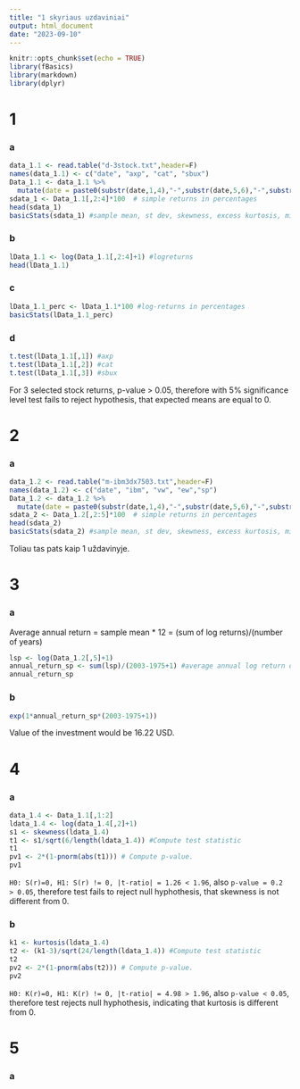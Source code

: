 ```yaml
---
title: "1 skyriaus uzdaviniai"
output: html_document
date: "2023-09-10"
---
```


```r
knitr::opts_chunk$set(echo = TRUE)
library(fBasics)
library(markdown)
library(dplyr)
```

# 1
### a
```r
data_1.1 <- read.table("d-3stock.txt",header=F) 
names(data_1.1) <- c("date", "axp", "cat", "sbux")
Data_1.1 <- data_1.1 %>% 
  mutate(date = paste0(substr(date,1,4),"-",substr(date,5,6),"-",substr(date,7,8)))
sdata_1 <- Data_1.1[,2:4]*100  # simple returns in percentages
head(sdata_1)
basicStats(sdata_1) #sample mean, st dev, skewness, excess kurtosis, min, max
```

### b
```r
lData_1.1 <- log(Data_1.1[,2:4]+1) #logreturns
head(lData_1.1)
```

### c
```r
lData_1.1_perc <- lData_1.1*100 #log-returns in percentages
basicStats(lData_1.1_perc)
```

### d
```r
t.test(lData_1.1[,1]) #axp
t.test(lData_1.1[,2]) #cat
t.test(lData_1.1[,3]) #sbux
```
For 3 selected stock returns, p-value > 0.05, therefore with 5% significance level test fails to reject hypothesis, that expected means are equal to 0.

# 2
### a
```r
data_1.2 <- read.table("m-ibm3dx7503.txt",header=F) 
names(data_1.2) <- c("date", "ibm", "vw", "ew","sp")
Data_1.2 <- data_1.2 %>% 
  mutate(date = paste0(substr(date,1,4),"-",substr(date,5,6),"-",substr(date,7,8)))
sdata_2 <- Data_1.2[,2:5]*100  # simple returns in percentages
head(sdata_2)
basicStats(sdata_2) #sample mean, st dev, skewness, excess kurtosis, min, max
```

Toliau tas pats kaip 1 uždavinyje.

# 3
### a
Average annual return = sample mean * 12 = (sum of log returns)/(number of years)
```r
lsp <- log(Data_1.2[,5]+1)
annual_return_sp <- sum(lsp)/(2003-1975+1) #average annual log return of S&P
annual_return_sp
```

### b
```r
exp(1*annual_return_sp*(2003-1975+1))
```
Value of the investment would be 16.22 USD.

# 4
### a
```r
data_1.4 <- Data_1.1[,1:2]
ldata_1.4 <- log(data_1.4[,2]+1)
s1 <- skewness(ldata_1.4)
t1 <- s1/sqrt(6/length(ldata_1.4)) #Compute test statistic
t1
pv1 <- 2*(1-pnorm(abs(t1))) # Compute p-value.
pv1
```

`H0: S(r)=0, H1: S(r) != 0, |t-ratio| = 1.26 < 1.96`, also `p-value = 0.2 > 0.05`, therefore test fails to reject null hyphothesis, that skewness is not different from 0. 

### b
```r
k1 <- kurtosis(ldata_1.4)
t2 <- (k1-3)/sqrt(24/length(ldata_1.4)) #Compute test statistic
t2
pv2 <- 2*(1-pnorm(abs(t2))) # Compute p-value.
pv2
```
`H0: K(r)=0, H1: K(r) != 0, |t-ratio| = 4.98 > 1.96`, also `p-value < 0.05`, therefore test rejects null hyphothesis, indicating that kurtosis is different from 0. 

# 5
### a
